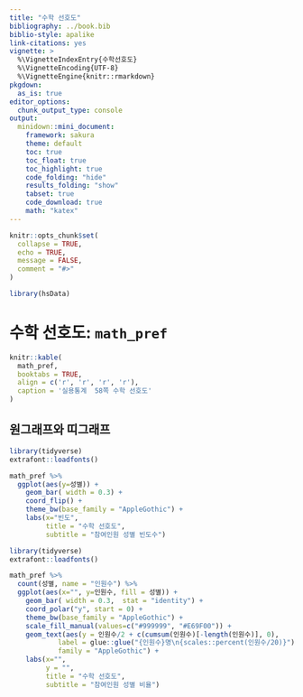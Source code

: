 ```yaml
---
title: "수학 선호도"
bibliography: ../book.bib
biblio-style: apalike
link-citations: yes
vignette: >
  %\VignetteIndexEntry{수학선호도}
  %\VignetteEncoding{UTF-8}
  %\VignetteEngine{knitr::rmarkdown}
pkgdown:
  as_is: true
editor_options: 
  chunk_output_type: console
output:
  minidown::mini_document:
    framework: sakura
    theme: default
    toc: true
    toc_float: true
    toc_highlight: true
    code_folding: "hide"
    results_folding: "show"
    tabset: true
    code_download: true
    math: "katex"
---
```


```r
knitr::opts_chunk$set(
  collapse = TRUE,
  echo = TRUE,
  message = FALSE,
  comment = "#>"
)
```

```r
library(hsData)
```

# 수학 선호도: `math_pref`

```r
knitr::kable(
  math_pref, 
  booktabs = TRUE,
  align = c('r', 'r', 'r', 'r'),
  caption = '실용통계  58쪽 수학 선호도'
)
```


## 원그래프와 띠그래프

```r
library(tidyverse)
extrafont::loadfonts()

math_pref %>% 
  ggplot(aes(y=성별)) +
    geom_bar( width = 0.3) +
    coord_flip() + 
    theme_bw(base_family = "AppleGothic") +
    labs(x="빈도",
         title = "수학 선호도",
         subtitle = "참여인원 성별 빈도수")
```


```r
library(tidyverse)
extrafont::loadfonts()

math_pref %>% 
  count(성별, name = "인원수") %>% 
  ggplot(aes(x="", y=인원수, fill = 성별)) +
    geom_bar( width = 0.3,  stat = "identity") +
    coord_polar("y", start = 0) + 
    theme_bw(base_family = "AppleGothic") +
    scale_fill_manual(values=c("#999999", "#E69F00")) +
    geom_text(aes(y = 인원수/2 + c(cumsum(인원수)[-length(인원수)], 0), 
            label = glue::glue("{인원수}명\n{scales::percent(인원수/20)}") ), size=5,
            family = "AppleGothic") +
    labs(x="",
         y = "",
         title = "수학 선호도",
         subtitle = "참여인원 성별 비율") 
```
